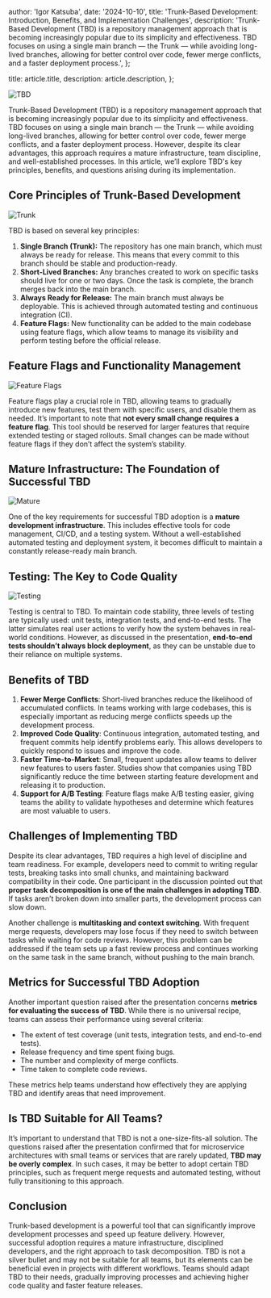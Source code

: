 
  author: 'Igor Katsuba',
  date: '2024-10-10',
  title:
    'Trunk-Based Development: Introduction, Benefits, and Implementation Challenges',
  description:
    'Trunk-Based Development (TBD) is a repository management approach that is becoming increasingly popular due to its simplicity and effectiveness. TBD focuses on using a single main branch — the Trunk — while avoiding long-lived branches, allowing for better control over code, fewer merge conflicts, and a faster deployment process.',
};

  title: article.title,
  description: article.description,
};


<Image src={tbdImage} alt="TBD" />

Trunk-Based Development (TBD) is a repository management approach that is becoming increasingly popular due to its simplicity and effectiveness. TBD focuses on using a single main branch — the Trunk — while avoiding long-lived branches, allowing for better control over code, fewer merge conflicts, and a faster deployment process. However, despite its clear advantages, this approach requires a mature infrastructure, team discipline, and well-established processes. In this article, we’ll explore TBD's key principles, benefits, and questions arising during its implementation.

## Core Principles of Trunk-Based Development

<Image src={trunkImage} alt="Trunk" />

TBD is based on several key principles:

1.  **Single Branch (Trunk):** The repository has one main branch, which must always be ready for release. This means that every commit to this branch should be stable and production-ready.
2.  **Short-Lived Branches:** Any branches created to work on specific tasks should live for one or two days. Once the task is complete, the branch merges back into the main branch.
3.  **Always Ready for Release:** The main branch must always be deployable. This is achieved through automated testing and continuous integration (CI).
4.  **Feature Flags:** New functionality can be added to the main codebase using feature flags, which allow teams to manage its visibility and perform testing before the official release.

## Feature Flags and Functionality Management

<Image src={featureFlagsImage} alt="Feature Flags" />

Feature flags play a crucial role in TBD, allowing teams to gradually introduce new features, test them with specific users, and disable them as needed. It’s important to note that **not every small change requires a feature flag**. This tool should be reserved for larger features that require extended testing or staged rollouts. Small changes can be made without feature flags if they don’t affect the system’s stability.

## Mature Infrastructure: The Foundation of Successful TBD

<Image src={matureImage} alt="Mature" />

One of the key requirements for successful TBD adoption is a **mature development infrastructure**. This includes effective tools for code management, CI/CD, and a testing system. Without a well-established automated testing and deployment system, it becomes difficult to maintain a constantly release-ready main branch.

## Testing: The Key to Code Quality

<Image src={testingImage} alt="Testing" />

Testing is central to TBD. To maintain code stability, three levels of testing are typically used: unit tests, integration tests, and end-to-end tests. The latter simulates real user actions to verify how the system behaves in real-world conditions. However, as discussed in the presentation, **end-to-end tests shouldn’t always block deployment**, as they can be unstable due to their reliance on multiple systems.

## Benefits of TBD

1.  **Fewer Merge Conflicts**: Short-lived branches reduce the likelihood of accumulated conflicts. In teams working with large codebases, this is especially important as reducing merge conflicts speeds up the development process.
2.  **Improved Code Quality**: Continuous integration, automated testing, and frequent commits help identify problems early. This allows developers to quickly respond to issues and improve the code.
3.  **Faster Time-to-Market**: Small, frequent updates allow teams to deliver new features to users faster. Studies show that companies using TBD significantly reduce the time between starting feature development and releasing it to production.
4.  **Support for A/B Testing**: Feature flags make A/B testing easier, giving teams the ability to validate hypotheses and determine which features are most valuable to users.

## Challenges of Implementing TBD

Despite its clear advantages, TBD requires a high level of discipline and team readiness. For example, developers need to commit to writing regular tests, breaking tasks into small chunks, and maintaining backward compatibility in their code. One participant in the discussion pointed out that **proper task decomposition is one of the main challenges in adopting TBD**. If tasks aren’t broken down into smaller parts, the development process can slow down.

Another challenge is **multitasking and context switching**. With frequent merge requests, developers may lose focus if they need to switch between tasks while waiting for code reviews. However, this problem can be addressed if the team sets up a fast review process and continues working on the same task in the same branch, without pushing to the main branch.

## Metrics for Successful TBD Adoption

Another important question raised after the presentation concerns **metrics for evaluating the success of TBD**. While there is no universal recipe, teams can assess their performance using several criteria:

- The extent of test coverage (unit tests, integration tests, and end-to-end tests).
- Release frequency and time spent fixing bugs.
- The number and complexity of merge conflicts.
- Time taken to complete code reviews.

These metrics help teams understand how effectively they are applying TBD and identify areas that need improvement.

## Is TBD Suitable for All Teams?

It’s important to understand that TBD is not a one-size-fits-all solution. The questions raised after the presentation confirmed that for microservice architectures with small teams or services that are rarely updated, **TBD may be overly complex**. In such cases, it may be better to adopt certain TBD principles, such as frequent merge requests and automated testing, without fully transitioning to this approach.

## Conclusion

Trunk-based development is a powerful tool that can significantly improve development processes and speed up feature delivery. However, successful adoption requires a mature infrastructure, disciplined developers, and the right approach to task decomposition. TBD is not a silver bullet and may not be suitable for all teams, but its elements can be beneficial even in projects with different workflows. Teams should adapt TBD to their needs, gradually improving processes and achieving higher code quality and faster feature releases.
